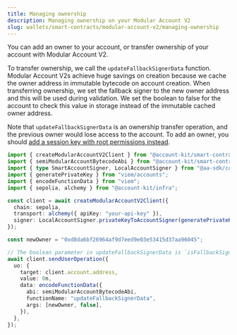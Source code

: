 ```yaml
---
title: Managing ownership
description: Managing ownership on your Modular Account V2
slug: wallets/smart-contracts/modular-account-v2/managing-ownership
---
```


You can add an owner to your account, or transfer ownership of your account with Modular Account V2.

To transfer ownership, we call the `updateFallbackSignerData` function. Modular Account V2s achieve huge savings on creation because we cache the owner address in immutable bytecode on account creation. When transferring ownership, we set the fallback signer to the new owner address and this will be used during validation. We set the boolean to false for the account to check this value in storage instead of the immutable cached owner address.

Note that `updateFallbackSignerData` is an ownership transfer operation, and the previous owner would lose access to the account. To add an owner, you should [add a session key with root permissions instead](/wallets/smart-contracts/modular-account-v2/session-keys/adding-session-keys).

```ts twoslash
import { createModularAccountV2Client } from "@account-kit/smart-contracts";
import { semiModularAccountBytecodeAbi } from "@account-kit/smart-contracts/experimental";
import { type SmartAccountSigner, LocalAccountSigner } from "@aa-sdk/core";
import { generatePrivateKey } from "viem/accounts";
import { encodeFunctionData } from "viem";
import { sepolia, alchemy } from "@account-kit/infra";

const client = await createModularAccountV2Client({
  chain: sepolia,
  transport: alchemy({ apiKey: "your-api-key" }),
  signer: LocalAccountSigner.privateKeyToAccountSigner(generatePrivateKey()),
});

const newOwner = "0xd8da6bf26964af9d7eed9e03e53415d37aa96045";

// The boolean parameter in updateFallbackSignerData is `isFallbackSignerDisabled`, and false indicates that we are using the value of the fallback signer
await client.sendUserOperation({
  uo: {
    target: client.account.address,
    value: 0n,
    data: encodeFunctionData({
      abi: semiModularAccountBytecodeAbi,
      functionName: "updateFallbackSignerData",
      args: [newOwner, false],
    }),
  },
});
```
